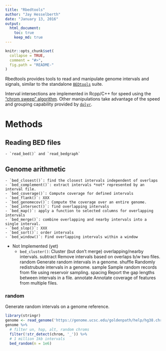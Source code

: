 ```yaml
---
title: "Rbedtools"
author: "Jay Hesselberth"
date: "January 13, 2016"
output:
  html_document:
    toc: true
    keep_md: true
---
```


```r
knitr::opts_chunk$set(
  collapse = TRUE,
  comment = "#>",
  fig.path = "README-"
)
```

Rbedtools provides tools to read and manipulate genome intervals and signals, similar to the standalone [`BEDtools`][1] suite.

Interval intersections are implemented in Rcpp/C++ for speed using the ["chrom sweep" algorithm][2]. Other manipulations take advantage of the speed and grouping capability provided by [`dplyr`][3].

# Methods

## Reading BED files

    - `read_bed()` and `read_bedgraph`
 
## Genome arithmetic 

    - `bed_closest()`: find the closest intervals independent of overlaps
    - `bed_complement()`: extract intervals *not* represented by an interval file.
    - `bed_coverage()`: Compute coverage for defined intervals
    - `bed_flank()`: XXX
    - `bed_genomecov()`: Compute the coverage over an entire genome.
    - `bed_intersect()`: find overlapping intervals
    - `bed_map()`: apply a function to selected columns for overlapping intervals
    - `bed_merge()`: combine overlapping and nearby intervals into a single interval.
    - `bed_slop()`: XXX
    - `bed_sort()`: order intervals 
    - `bed_window()`: Find overlapping intervals within a window
    
  * Not Implemented (yet)
    - `bed_cluster()`: Cluster (but don't merge) overlapping/nearby intervals.
    subtract      Remove intervals based on overlaps b/w two files.
    random        Generate random intervals in a genome.
    shuffle       Randomly redistrubute intervals in a genome.
    sample        Sample random records from file using reservoir sampling.
    spacing       Report the gap lengths between intervals in a file.
    annotate      Annotate coverage of features from multiple files.

### random

Generate random intervals on a genome reference.

```r
library(stringr)
genome <- read_genome('https://genome.ucsc.edu/goldenpath/help/hg38.chrom.sizes')
genome %>%
  # filter un, hap, alt, random chroms
  filter(!str_detect(chrom, '_')) %>%
  # 1 million 1kb intervals
  bed_random(n = 1e6)
```

[1]: http://bedtools.readthedocs.org/en/latest/
[2]: https://github.com/arq5x/chrom_sweep
[3]: https://github.com/hadley/dplyr
